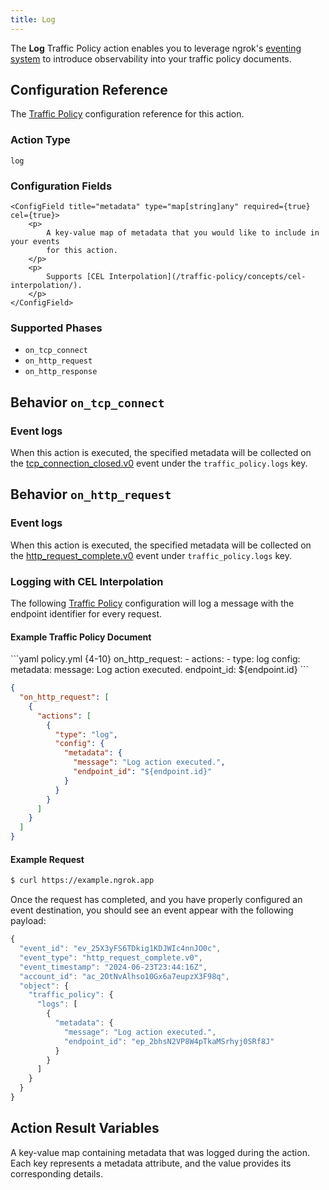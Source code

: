 ```yaml
---
title: Log
---
```



The **Log** Traffic Policy action enables you to leverage ngrok's
[eventing system](/docs/obs) to introduce observability into your traffic policy
documents.

## Configuration Reference

The [Traffic Policy](/traffic-policy/) configuration
reference for this action.

### Action Type

`log`

### Configuration Fields

	<ConfigField title="metadata" type="map[string]any" required={true} cel={true}>
		<p>
			A key-value map of metadata that you would like to include in your events
			for this action.
		</p>
		<p>
			Supports [CEL Interpolation](/traffic-policy/concepts/cel-interpolation/).
		</p>
	</ConfigField>

### Supported Phases

- `on_tcp_connect`
- `on_http_request`
- `on_http_response`

## Behavior `on_tcp_connect`

### Event logs

When this action is executed, the specified metadata will be collected on the
[tcp_connection_closed.v0](/docs/obs/events/reference/#tcp_connection_closedv0) event
under the `traffic_policy.logs` key.


## Behavior `on_http_request`

### Event logs

When this action is executed, the specified metadata will be collected on the
[http_request_complete.v0](/obs/events/reference/#http_request_completev0) event
under `traffic_policy.logs` key.


### Logging with CEL Interpolation

The following [Traffic Policy](/docs/traffic-policy/)
configuration will log a message with the endpoint identifier for every request.

#### Example Traffic Policy Document

<CodeGroup>
```yaml policy.yml {4-10}
on_http_request:
  - actions:
      - type: log
        config:
          metadata:
            message: Log action executed.
            endpoint_id: ${endpoint.id}
```

```json policy.json {5-13}
{
  "on_http_request": [
    {
      "actions": [
        {
          "type": "log",
          "config": {
            "metadata": {
              "message": "Log action executed.",
              "endpoint_id": "${endpoint.id}"
            }
          }
        }
      ]
    }
  ]
}
```
</CodeGroup>

#### Example Request

```bash
$ curl https://example.ngrok.app
```

Once the request has completed, and you have properly configured an
event destination, you should see an event appear with the following payload:

```jsx
{
  "event_id": "ev_25X3yFS6TDkig1KDJWIc4nnJO0c",
  "event_type": "http_request_complete.v0",
  "event_timestamp": "2024-06-23T23:44:16Z",
  "account_id": "ac_2OtNvAlhso10Gx6a7eupzX3F98q",
  "object": {
    "traffic_policy": {
      "logs": [
        {
          "metadata": {
            "message": "Log action executed.",
            "endpoint_id": "ep_2bhsN2VP8W4pTkaMSrhyj0SRf8J"
          }
        }
      ]
    }
  }
}
```

## Action Result Variables

<ActionVariablesDescription />

<Config>
	<ConfigField title="actions.ngrok.log.metadata" type="object">
		<p>
			A key-value map containing metadata that was logged during the action.
			Each key represents a metadata attribute, and the value provides its
			corresponding details.
		</p>
	</ConfigField>
</Config>

